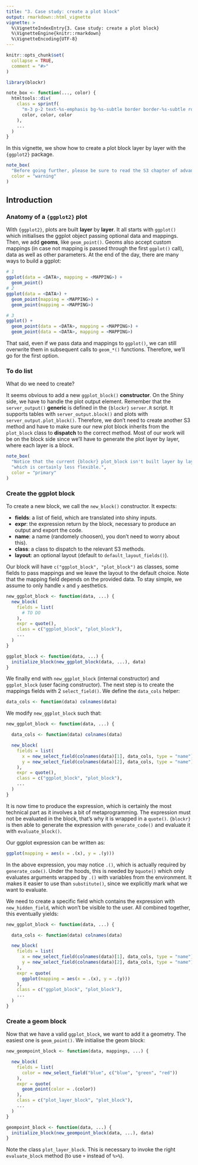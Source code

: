 ```yaml
---
title: "3. Case study: create a plot block"
output: rmarkdown::html_vignette
vignette: >
  %\VignetteIndexEntry{3. Case study: create a plot block}
  %\VignetteEngine{knitr::rmarkdown}
  %\VignetteEncoding{UTF-8}
---
```


```r
knitr::opts_chunk$set(
  collapse = TRUE,
  comment = "#>"
)
```

```r
library(blockr)

note_box <- function(..., color) {
  htmltools::div(
    class = sprintf(
      "m-3 p-2 text-%s-emphasis bg-%s-subtle border border-%s-subtle rounded-3",
      color, color, color
    ),
    ...
  )
}
```

In this vignette, we show how to create a plot block layer by layer with the `{ggplot2}` package.

```r
note_box(
  "Before going further, please be sure to read the S3 chapter of advanced R: https://adv-r.hadley.nz/s3.html.", #nolint
  color = "warning"
)
```

## Introduction

### Anatomy of a `{ggplot2}` plot

With `{ggplot2}`, plots are built __layer__ by __layer__. It all starts with
`ggplot()` which initialises the ggplot object passing optional data and mappings.
Then, we add __geoms__, like `geom_point()`. Geoms also accept custom mappings (in case not mapping is 
passed through the first `ggplot()` call), data as well as other parameters.
At the end of the day, there are many ways to build a ggplot:

```r
# 1
ggplot(data = <DATA>, mapping = <MAPPING>) +
  geom_point()
# 2
ggplot(data = <DATA>) +
  geom_point(mapping = <MAPPING>) +
  geom_point(mapping = <MAPPING>)

# 3
ggplot() +
  geom_point(data = <DATA>, mapping = <MAPPING>) +
  geom_point(data = <DATA>, mapping = <MAPPING>)
```

That said, even if we pass data and mappings to `ggplot()`, we can still overwrite them in
subsequent calls to `geom_*()` functions. Therefore, we'll go for the first option.

### To do list

What do we need to create?

It seems obvious to add a new `ggplot_block()` __constructor__. On the Shiny side, we have to handle the 
plot output element. Remember that the `server_output()` __generic__ is defined in the `{blockr}`
`server.R` script. It supports tables with `server_output.block()` and plots with `server_output.plot_block()`.
Therefore, we don't need to create another S3 method and have to make sure our new plot block inherits
from the `plot_block` class to __dispatch__ to the correct method. Most of our work will be on the block side since
we'll have to generate the plot layer by layer, where each layer is a block.

```r
note_box(
  "Notice that the current {blockr} plot_block isn't built layer by layer but as a huge monolitic structure", #nolint
  "which is certainly less flexible.",
  color = "primary"
)
```

### Create the ggplot block

To create a new block, we call the `new_block()` constructor. It expects:

- __fields__: a list of field, which are translated into shiny inputs.
- __expr__: the expression return by the block, necessary to produce an output and export the code.
- __name__: a name (randomely choosen), you don't need to worry about this).
- __class__: a class to dispatch to the relevant S3 methods.
- __layout__: an optional layout (default to `default_layout_fields()`).

Our block will have `c("ggplot_block", "plot_block")` as classes, some fields to pass mappings and we
leave the layout to the default choice. Note that the mapping field depends on the provided data. 
To stay simple, we assume to only handle `x` and `y` aesthetics.

```r
new_ggplot_block <- function(data, ...) {
  new_block(
    fields = list(
      # TO DO
    ),
    expr = quote(),
    class = c("ggplot_block", "plot_block"),
    ...
  )
}

ggplot_block <- function(data, ...) {
  initialize_block(new_ggplot_block(data, ...), data)
}
```

We finally end with `new_ggplot_block` (internal constructor) and 
`ggplot_block` (user facing constructor). The next step is to create the mappings fields with 
2 `select_field()`. We define the `data_cols` helper:

```r
data_cols <- function(data) colnames(data)
```

We modify `new_ggplot_block` such that:

```r
new_ggplot_block <- function(data, ...) {

  data_cols <- function(data) colnames(data)

  new_block(
    fields = list(
      x = new_select_field(colnames(data)[1], data_cols, type = "name"),
      y = new_select_field(colnames(data)[2], data_cols, type = "name")
    ),
    expr = quote(),
    class = c("ggplot_block", "plot_block"),
    ...
  )
}
```

It is now time to produce the expression, which is certainly the most technical part as it involves a bit of metaprogramming. 
The expression must not be evaluated in the block, that's why it is wrapped in a `quote()`. 
`{blockr}` is then able to generate the expression with `generate_code()` and evaluate it with `evaluate_block()`.


Our ggplot expression can be written as:

```r
ggplot(mapping = aes(x = .(x), y = .(y)))
```

In the above expression, you may notice `.()`, which is actually required by `generate_code()`. Under the hoods, this is needed by `bquote()` which only evaluates arguments wrapped
by `.()` with variables from the environment. It makes it easier to use than `substitute()`, since we explicitly mark what we want to
evaluate.

We need to create a specific field which contains the expression with `new_hidden_field`, which won't be visible
to the user. All combined together, this eventually yields:

```r
new_ggplot_block <- function(data, ...) {

  data_cols <- function(data) colnames(data)

  new_block(
    fields = list(
      x = new_select_field(colnames(data)[1], data_cols, type = "name"),
      y = new_select_field(colnames(data)[2], data_cols, type = "name")
    ),
    expr = quote(
      ggplot(mapping = aes(x = .(x), y = .(y)))
    ),
    class = c("ggplot_block", "plot_block"),
    ...
  )
}
```

### Create a geom block

Now that we have a valid `ggplot_block`, we want to add it a geometry. The easiest one is `geom_point()`.
We initialise the geom block:

```r
new_geompoint_block <- function(data, mappings, ...) {

  new_block(
    fields = list(
      color = new_select_field("blue", c("blue", "green", "red"))
    ),
    expr = quote(
      geom_point(color = .(color))
    ),
    class = c("plot_layer_block", "plot_block"),
    ...
  )
}

geompoint_block <- function(data, ...) {
  initialize_block(new_geompoint_block(data, ...), data)
}
```

Note the class `plot_layer_block`. This is necessary to invoke the right `evaluate_block` 
method (to use `+` instead of `%>%`).
